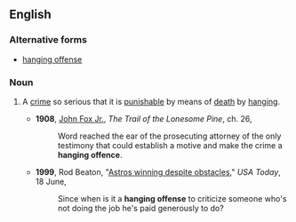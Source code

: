 ==English==

===Alternative forms===
* [[hanging offense]]

===Noun===
{{en-noun|head=[[hanging]] [[offence]]}}

# {{context|idiomatic|lang=en}} A [[crime]] so serious that it is [[punishable]] by means of [[death]] by [[hanging]].
#* '''1908''', [[w:John_Fox_Jr.|John Fox Jr.]], ''The Trail of the Lonesome Pine'', ch. 26,
#*: Word reached the ear of the prosecuting attorney of the only testimony that could establish a motive and make the crime a '''hanging offence'''.
#* '''1999''', Rod Beaton, "[http://www.usatoday.com/sports/baseball/colrod88.htm Astros winning despite obstacles]," ''USA Today'', 18 June,
#*: Since when is it a '''hanging offense''' to criticize someone who's not doing the job he's paid generously to do?